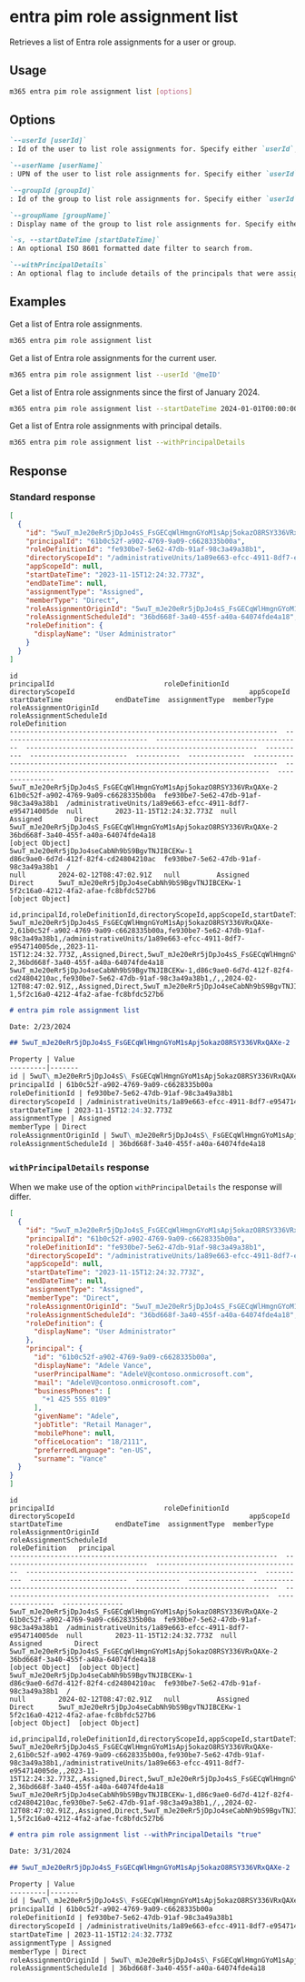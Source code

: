 
# entra pim role assignment list

Retrieves a list of Entra role assignments for a user or group.

## Usage

```sh
m365 entra pim role assignment list [options]
```

## Options

```md definition-list
`--userId [userId]`
: Id of the user to list role assignments for. Specify either `userId`, `userName`, `groupId` or `groupName`. If not specified, all assigned roles will be listed.

`--userName [userName]`
: UPN of the user to list role assignments for. Specify either `userId`, `userName`, `groupId` or `groupName`. If not specified, all assigned roles will be listed.

`--groupId [groupId]`
: Id of the group to list role assignments for. Specify either `userId`, `userName`, `groupId` or `groupName`. If not specified, all assigned roles will be listed.

`--groupName [groupName]`
: Display name of the group to list role assignments for. Specify either `userId`, `userName`, `groupId` or `groupName`. If not specified, all assigned roles will be listed.

`-s, --startDateTime [startDateTime]`
: An optional ISO 8601 formatted date filter to search from.

`--withPrincipalDetails`
: An optional flag to include details of the principals that were assigned a role.
```

<Global />

## Examples

Get a list of Entra role assignments.

```sh
m365 entra pim role assignment list
```

Get a list of Entra role assignments for the current user.

```sh
m365 entra pim role assignment list --userId '@meID'
```

Get a list of Entra role assignments since the first of January 2024.

```sh
m365 entra pim role assignment list --startDateTime 2024-01-01T00:00:00Z
```

Get a list of Entra role assignments with principal details.

```sh
m365 entra pim role assignment list --withPrincipalDetails
```

## Response

### Standard response

<Tabs>
  <TabItem value="JSON">

  ```json
  [
    {
      "id": "5wuT_mJe20eRr5jDpJo4sS_FsGECqWlHmgnGYoM1sApj5okazO8RSY336VRxQAXe-2",
      "principalId": "61b0c52f-a902-4769-9a09-c6628335b00a",
      "roleDefinitionId": "fe930be7-5e62-47db-91af-98c3a49a38b1",
      "directoryScopeId": "/administrativeUnits/1a89e663-efcc-4911-8df7-e954714005de",
      "appScopeId": null,
      "startDateTime": "2023-11-15T12:24:32.773Z",
      "endDateTime": null,
      "assignmentType": "Assigned",
      "memberType": "Direct",
      "roleAssignmentOriginId": "5wuT_mJe20eRr5jDpJo4sS_FsGECqWlHmgnGYoM1sApj5okazO8RSY336VRxQAXe-2",
      "roleAssignmentScheduleId": "36bd668f-3a40-455f-a40a-64074fde4a18",
      "roleDefinition": {
        "displayName": "User Administrator"
      }
    }
  ]
  ```

  </TabItem>
  <TabItem value="Text">

  ```text
  id                                                                  principalId                           roleDefinitionId                      directoryScopeId                                           appScopeId  startDateTime             endDateTime  assignmentType  memberType  roleAssignmentOriginId                                              roleAssignmentScheduleId                                            roleDefinition
  ------------------------------------------------------------------  ------------------------------------  ------------------------------------  ---------------------------------------------------------  ----------  ------------------------  -----------  --------------  ----------  ------------------------------------------------------------------  ------------------------------------------------------------------  ---------------
  5wuT_mJe20eRr5jDpJo4sS_FsGECqWlHmgnGYoM1sApj5okazO8RSY336VRxQAXe-2  61b0c52f-a902-4769-9a09-c6628335b00a  fe930be7-5e62-47db-91af-98c3a49a38b1  /administrativeUnits/1a89e663-efcc-4911-8df7-e954714005de  null        2023-11-15T12:24:32.773Z  null         Assigned        Direct      5wuT_mJe20eRr5jDpJo4sS_FsGECqWlHmgnGYoM1sApj5okazO8RSY336VRxQAXe-2  36bd668f-3a40-455f-a40a-64074fde4a18                                [object Object]
  5wuT_mJe20eRr5jDpJo4seCabNh9bS9BgvTNJIBCEKw-1                       d86c9ae0-6d7d-412f-82f4-cd24804210ac  fe930be7-5e62-47db-91af-98c3a49a38b1  /                                                          null        2024-02-12T08:47:02.91Z   null         Assigned        Direct      5wuT_mJe20eRr5jDpJo4seCabNh9bS9BgvTNJIBCEKw-1                       5f2c16a0-4212-4fa2-afae-fc8bfdc527b6                                [object Object]
  ```

  </TabItem>
  <TabItem value="CSV">

  ```csv
  id,principalId,roleDefinitionId,directoryScopeId,appScopeId,startDateTime,endDateTime,assignmentType,memberType,roleAssignmentOriginId,roleAssignmentScheduleId
  5wuT_mJe20eRr5jDpJo4sS_FsGECqWlHmgnGYoM1sApj5okazO8RSY336VRxQAXe-2,61b0c52f-a902-4769-9a09-c6628335b00a,fe930be7-5e62-47db-91af-98c3a49a38b1,/administrativeUnits/1a89e663-efcc-4911-8df7-e954714005de,,2023-11-15T12:24:32.773Z,,Assigned,Direct,5wuT_mJe20eRr5jDpJo4sS_FsGECqWlHmgnGYoM1sApj5okazO8RSY336VRxQAXe-2,36bd668f-3a40-455f-a40a-64074fde4a18
  5wuT_mJe20eRr5jDpJo4seCabNh9bS9BgvTNJIBCEKw-1,d86c9ae0-6d7d-412f-82f4-cd24804210ac,fe930be7-5e62-47db-91af-98c3a49a38b1,/,,2024-02-12T08:47:02.91Z,,Assigned,Direct,5wuT_mJe20eRr5jDpJo4seCabNh9bS9BgvTNJIBCEKw-1,5f2c16a0-4212-4fa2-afae-fc8bfdc527b6
  ```

  </TabItem>
  <TabItem value="Markdown">

  ```md
  # entra pim role assignment list

  Date: 2/23/2024

  ## 5wuT_mJe20eRr5jDpJo4sS_FsGECqWlHmgnGYoM1sApj5okazO8RSY336VRxQAXe-2

  Property | Value
  ---------|-------
  id | 5wuT\_mJe20eRr5jDpJo4sS\_FsGECqWlHmgnGYoM1sApj5okazO8RSY336VRxQAXe-2
  principalId | 61b0c52f-a902-4769-9a09-c6628335b00a
  roleDefinitionId | fe930be7-5e62-47db-91af-98c3a49a38b1
  directoryScopeId | /administrativeUnits/1a89e663-efcc-4911-8df7-e954714005de
  startDateTime | 2023-11-15T12:24:32.773Z
  assignmentType | Assigned
  memberType | Direct
  roleAssignmentOriginId | 5wuT\_mJe20eRr5jDpJo4sS\_FsGECqWlHmgnGYoM1sApj5okazO8RSY336VRxQAXe-2
  roleAssignmentScheduleId | 36bd668f-3a40-455f-a40a-64074fde4a18
  ```

  </TabItem>
</Tabs>

### `withPrincipalDetails` response

When we make use of the option `withPrincipalDetails` the response will differ. 

<Tabs>
  <TabItem value="JSON">

  ```json
  [
    {
      "id": "5wuT_mJe20eRr5jDpJo4sS_FsGECqWlHmgnGYoM1sApj5okazO8RSY336VRxQAXe-2",
      "principalId": "61b0c52f-a902-4769-9a09-c6628335b00a",
      "roleDefinitionId": "fe930be7-5e62-47db-91af-98c3a49a38b1",
      "directoryScopeId": "/administrativeUnits/1a89e663-efcc-4911-8df7-e954714005de",
      "appScopeId": null,
      "startDateTime": "2023-11-15T12:24:32.773Z",
      "endDateTime": null,
      "assignmentType": "Assigned",
      "memberType": "Direct",
      "roleAssignmentOriginId": "5wuT_mJe20eRr5jDpJo4sS_FsGECqWlHmgnGYoM1sApj5okazO8RSY336VRxQAXe-2",
      "roleAssignmentScheduleId": "36bd668f-3a40-455f-a40a-64074fde4a18",
      "roleDefinition": {
        "displayName": "User Administrator"
      },
      "principal": {
        "id": "61b0c52f-a902-4769-9a09-c6628335b00a",
        "displayName": "Adele Vance",
        "userPrincipalName": "AdeleV@contoso.onmicrosoft.com",
        "mail": "AdeleV@contoso.onmicrosoft.com",
        "businessPhones": [
          "+1 425 555 0109"
        ],
        "givenName": "Adele",
        "jobTitle": "Retail Manager",
        "mobilePhone": null,
        "officeLocation": "18/2111",
        "preferredLanguage": "en-US",
        "surname": "Vance"
    }
  }
  ]
  ```

  </TabItem>
  <TabItem value="Text">

  ```text
  id                                                                  principalId                           roleDefinitionId                      directoryScopeId                                           appScopeId  startDateTime             endDateTime  assignmentType  memberType  roleAssignmentOriginId                                              roleAssignmentScheduleId                                            roleDefinition   principal
  ------------------------------------------------------------------  ------------------------------------  ------------------------------------  ---------------------------------------------------------  ----------  ------------------------  -----------  --------------  ----------  ------------------------------------------------------------------  ------------------------------------------------------------------  ---------------  ---------------
  5wuT_mJe20eRr5jDpJo4sS_FsGECqWlHmgnGYoM1sApj5okazO8RSY336VRxQAXe-2  61b0c52f-a902-4769-9a09-c6628335b00a  fe930be7-5e62-47db-91af-98c3a49a38b1  /administrativeUnits/1a89e663-efcc-4911-8df7-e954714005de  null        2023-11-15T12:24:32.773Z  null         Assigned        Direct      5wuT_mJe20eRr5jDpJo4sS_FsGECqWlHmgnGYoM1sApj5okazO8RSY336VRxQAXe-2  36bd668f-3a40-455f-a40a-64074fde4a18                                [object Object]  [object Object]
  5wuT_mJe20eRr5jDpJo4seCabNh9bS9BgvTNJIBCEKw-1                       d86c9ae0-6d7d-412f-82f4-cd24804210ac  fe930be7-5e62-47db-91af-98c3a49a38b1  /                                                          null        2024-02-12T08:47:02.91Z   null         Assigned        Direct      5wuT_mJe20eRr5jDpJo4seCabNh9bS9BgvTNJIBCEKw-1                       5f2c16a0-4212-4fa2-afae-fc8bfdc527b6                                [object Object]  [object Object]
  ```

  </TabItem>
  <TabItem value="CSV">

  ```csv
  id,principalId,roleDefinitionId,directoryScopeId,appScopeId,startDateTime,endDateTime,assignmentType,memberType,roleAssignmentOriginId,roleAssignmentScheduleId
  5wuT_mJe20eRr5jDpJo4sS_FsGECqWlHmgnGYoM1sApj5okazO8RSY336VRxQAXe-2,61b0c52f-a902-4769-9a09-c6628335b00a,fe930be7-5e62-47db-91af-98c3a49a38b1,/administrativeUnits/1a89e663-efcc-4911-8df7-e954714005de,,2023-11-15T12:24:32.773Z,,Assigned,Direct,5wuT_mJe20eRr5jDpJo4sS_FsGECqWlHmgnGYoM1sApj5okazO8RSY336VRxQAXe-2,36bd668f-3a40-455f-a40a-64074fde4a18
  5wuT_mJe20eRr5jDpJo4seCabNh9bS9BgvTNJIBCEKw-1,d86c9ae0-6d7d-412f-82f4-cd24804210ac,fe930be7-5e62-47db-91af-98c3a49a38b1,/,,2024-02-12T08:47:02.91Z,,Assigned,Direct,5wuT_mJe20eRr5jDpJo4seCabNh9bS9BgvTNJIBCEKw-1,5f2c16a0-4212-4fa2-afae-fc8bfdc527b6
  ```

  </TabItem>
  <TabItem value="Markdown">

  ```md
  # entra pim role assignment list --withPrincipalDetails "true"

  Date: 3/31/2024

  ## 5wuT_mJe20eRr5jDpJo4sS_FsGECqWlHmgnGYoM1sApj5okazO8RSY336VRxQAXe-2

  Property | Value
  ---------|-------
  id | 5wuT\_mJe20eRr5jDpJo4sS\_FsGECqWlHmgnGYoM1sApj5okazO8RSY336VRxQAXe-2
  principalId | 61b0c52f-a902-4769-9a09-c6628335b00a
  roleDefinitionId | fe930be7-5e62-47db-91af-98c3a49a38b1
  directoryScopeId | /administrativeUnits/1a89e663-efcc-4911-8df7-e954714005de
  startDateTime | 2023-11-15T12:24:32.773Z
  assignmentType | Assigned
  memberType | Direct
  roleAssignmentOriginId | 5wuT\_mJe20eRr5jDpJo4sS\_FsGECqWlHmgnGYoM1sApj5okazO8RSY336VRxQAXe-2
  roleAssignmentScheduleId | 36bd668f-3a40-455f-a40a-64074fde4a18
  ```

  </TabItem>
</Tabs>